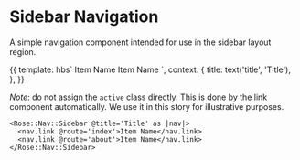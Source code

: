 
<Meta title="Rose/Nav/Sidebar" component="Nav/Sidebar" />

# Sidebar Navigation

A simple navigation component intended for use in the sidebar layout region.

<Preview>
  <Story name="Basic Sidebar Nav" height="8rem">
    {{
      template: hbs`
      <Rose::Nav::Sidebar @title={{title}} as |nav|>
        <nav.link @route="index" class="active">Item Name</nav.link>
        <nav.link @route="index">Item Name</nav.link>
      </Rose::Nav::Sidebar>
    `,
      context: {
        title: text('title', 'Title'),
      },
    }}
  </Story>
</Preview>

_Note_: do not assign the `active` class directly. This is done by the link
component automatically. We use it in this story for illustrative purposes.

```htmlbars
<Rose::Nav::Sidebar @title='Title' as |nav|>
  <nav.link @route='index'>Item Name</nav.link>
  <nav.link @route='about'>Item Name</nav.link>
</Rose::Nav::Sidebar>
```
